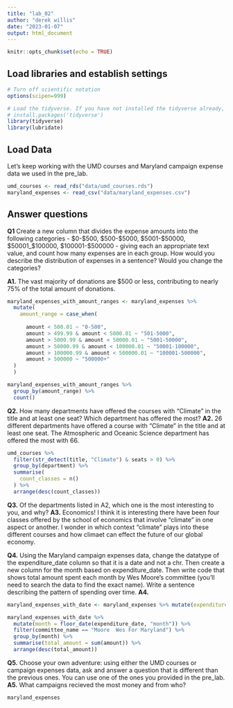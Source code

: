 ```yaml
---
title: "lab_02"
author: "derek willis"
date: "2023-01-07"
output: html_document
---
```


```r
knitr::opts_chunk$set(echo = TRUE)
```

## Load libraries and establish settings

```r
# Turn off scientific notation
options(scipen=999)

# Load the tidyverse. If you have not installed the tidyverse already, remove the # from the next line and run it first.  
# install.packages('tidyverse')
library(tidyverse)
library(lubridate)
```

## Load Data

Let's keep working with the UMD courses and Maryland campaign expense data we used in the pre_lab.

```r
umd_courses <- read_rds("data/umd_courses.rds")
maryland_expenses <- read_csv("data/maryland_expenses.csv")
```

## Answer questions

**Q1** Create a new column that divides the expense amounts into the following categories - \$0-\$500, \$500-\$5000, \$5001-\$50000, \$50001\_\$100000, \$100001-\$500000 - giving each an appropriate text value, and count how many expenses are in each group. How would you describe the distribution of expenses in a sentence? Would you change the categories?

**A1.** The vast majority of donations are $500 or less, contributing to nearly 75% of the total amount of donations.

```r
maryland_expenses_with_amount_ranges <- maryland_expenses %>% 
  mutate(
    amount_range = case_when(
    
      amount < 500.01 ~ "0-500",
      amount > 499.99 & amount < 5000.01 ~ "501-5000",
      amount > 5000.99 & amount < 50000.01 ~ "5001-50000",
      amount > 50000.99 & amount < 100000.01 ~ "50001-100000",
      amount > 100000.99 & amount < 500000.01 ~ "100001-500000",
      amount > 500000 ~ "500000+"
  )
  )

maryland_expenses_with_amount_ranges %>%
  group_by(amount_range) %>%
  count()
```

**Q2.** How many departments have offered the courses with "Climate" in the title and at least one seat? Which department has offered the most? 
**A2.** 26 different departments have offered a course with "Climate" in the title and at least one seat. The Atmospheric and Oceanic Science department has offered the most with 66. 

```r
umd_courses %>% 
  filter(str_detect(title, "Climate") & seats > 0) %>%
  group_by(department) %>%
  summarise(
    count_classes = n()
  ) %>%
  arrange(desc(count_classes))
```

**Q3.** Of the departments listed in A2, which one is the most interesting to you, and why?
**A3.** Economics! I think it is interesting there have been four classes offered by the school of economics that involve "climate" in one aspect or another. I wonder in which context "climate" plays into these different courses and how climaet can effect the future of our global economy. 

**Q4.** Using the Maryland campaign expenses data, change the datatype of the expenditure_date column so that it is a date and not a chr. Then create a new column for the month based on expenditure_date. Then write code that shows total amount spent each month by Wes Moore's committee (you'll need to search the data to find the exact name). Write a sentence describing the pattern of spending over time.
**A4.**

```r
maryland_expenses_with_date <- maryland_expenses %>% mutate(expenditure_date=mdy(expenditure_date))

maryland_expenses_with_date %>%
  mutate(month = floor_date(expenditure_date, "month")) %>%
  filter(committee_name == "Moore  Wes For Maryland") %>%
  group_by(month) %>%
  summarise(total_amount = sum(amount)) %>%
  arrange(desc(total_amount))
```

**Q5.** Choose your own adventure: using either the UMD courses or campaign expenses data, ask and answer a question that is different than the previous ones. You can use one of the ones you provided in the pre_lab.
**A5.** What campaigns recieved the most money and from who?

```r
maryland_expenses

```

